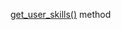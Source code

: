 [get_user_skills()](/docs-new/toloka-kit/reference/toloka.client.TolokaClient.get_user_skills) method
